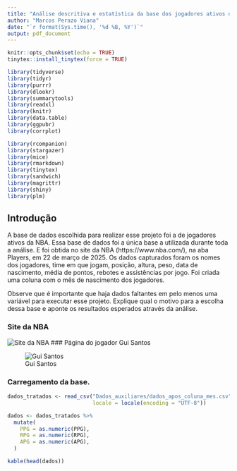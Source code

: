 ```yaml
---
title: "Análise descritiva e estatística da base dos jogadores ativos da NBA"
author: "Marcos Perazo Viana"
date: "`r format(Sys.time(), '%d %B, %Y')`"
output: pdf_document
---
```


```r
knitr::opts_chunk$set(echo = TRUE)
tinytex::install_tinytex(force = TRUE)
```

```r
library(tidyverse)
library(tidyr)
library(purrr)
library(dlookr)
library(summarytools)
library(readxl)
library(knitr)
library(data.table)
library(ggpubr)
library(corrplot)
```

```r
library(rcompanion)
library(stargazer)
library(mice)
library(rmarkdown)
library(tinytex)
library(sandwich)
library(magrittr)
library(shiny)
library(plm)
```

## Introdução

A base de dados escolhida para realizar esse projeto foi a de jogadores ativos da NBA. Essa base de dados foi a única base a utilizada durante toda a análise. E foi obtida no site da NBA (https://www.nba.com/), na aba Players, em 22 de março de 2025. Os dados capturados foram os nomes dos jogadores, time em que jogam, posição, altura, peso, data de nascimento, média de pontos, rebotes e assistências por jogo. Foi criada uma coluna com o mês de nascimento dos jogadores.

Observe que é importante que haja dados faltantes em pelo menos uma variável para executar esse projeto. Explique qual o motivo para a escolha dessa base e aponte os resultados esperados através da análise.

### Site da NBA

![Site da NBA](Dados_auxiliares/nba.png)
### Página do jogador Gui Santos

![Gui Santos](Dados_auxiliares/gui_santos.png)

### Carregamento da base.

```r
dados_tratados <- read_csv("Dados_auxiliares/dados_apos_coluna_mes.csv", quote = "\"",
                           locale = locale(encoding = "UTF-8"))
```

```r
dados <- dados_tratados %>%
  mutate(
    PPG = as.numeric(PPG),
    RPG = as.numeric(RPG),
    APG = as.numeric(APG),
  )
```

```r
kable(head(dados))
```

